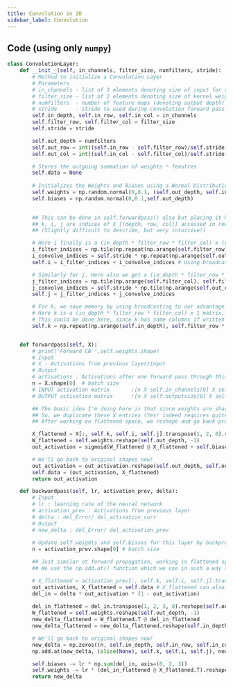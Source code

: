 ```yaml
---
title: Convolution in 2D
sidebar_label: Convolution
---
```


## Code (using only `numpy`)

```py
class ConvolutionLayer:
	def __init__(self, in_channels, filter_size, numfilters, stride):
		# Method to initialize a Convolution Layer
		# Parameters
		# in_channels - list of 3 elements denoting size of input for convolution layer
		# filter_size - list of 2 elements denoting size of kernel weights for convolution layer
		# numfilters  - number of feature maps (denoting output depth)
		# stride	  - stride to used during convolution forward pass
		self.in_depth, self.in_row, self.in_col = in_channels
		self.filter_row, self.filter_col = filter_size
		self.stride = stride

		self.out_depth = numfilters
		self.out_row = int((self.in_row - self.filter_row)/self.stride + 1)
		self.out_col = int((self.in_col - self.filter_col)/self.stride + 1)

		# Stores the outgoing summation of weights * feautres 
		self.data = None
		
		# Initializes the Weights and Biases using a Normal Distribution with Mean 0 and Standard Deviation 0.1
		self.weights = np.random.normal(0,0.1, (self.out_depth, self.in_depth, self.filter_row, self.filter_col))	
		self.biases = np.random.normal(0,0.1,self.out_depth)
		

		## This can be done in self.forwardpass() also but placing it here is more time-efficient.
		## k, i, j are indices of X [(depth, row, col)] accessed in row-major order of each convolution stacked in the order of row-major convolutions
		## (Slightly difficult to describe, but very intuitive!)

		# Here i finally is a (in_depth * filter_row * filter_col) x (out_row * out_col)
		i_filter_indices = np.tile(np.repeat(np.arange(self.filter_row), self.filter_col), self.in_depth).reshape(-1, 1).astype(int)
		i_convolve_indices = self.stride * np.repeat(np.arange(self.out_row), self.out_col).reshape(1, -1).astype(int)
		self.i = i_filter_indices + i_convolve_indices # Using broadcasting to our advantage

		# Similarly for j. Here also we get a (in_depth * filter_row * filter_col) x (out_row * out_col)
		j_filter_indices = np.tile(np.arange(self.filter_col), self.filter_row * self.in_depth).reshape(-1, 1).astype(int)
		j_convolve_indices = self.stride * np.tile(np.arange(self.out_col), self.out_row).reshape(1, -1).astype(int)
		self.j = j_filter_indices + j_convolve_indices

		# For k, we save memory by using broadcasting to our advantage
		# Here k is a (in_depth * filter_row * filter_col) x 1 matrix, which is OK since broadcasting while using k, i, j together will give proper full k matrix (alteast for intuition)
		# This could be done here, since k has same columns if written as a full matrix like i, j on a paper.
		self.k = np.repeat(np.arange(self.in_depth), self.filter_row * self.filter_col).reshape(-1, 1).astype(int)


	def forwardpass(self, X):
		# print('Forward CN ',self.weights.shape)
		# Input
		# X : Activations from previous layer/input
		# Output
		# activations : Activations after one forward pass through this layer
		n = X.shape[0]  # batch size
		# INPUT activation matrix  		:[n X self.in_channels[0] X self.in_channels[1] X self.in_channels[2]]
		# OUTPUT activation matrix		:[n X self.outputsize[0] X self.outputsize[1] X self.numfilters]

		## The basic idea I'm doing here is that since weights are shared, each input value interacts with multiple weights to possibly contribute to different output activations
		## So, we duplicate these X entries (Yes! indeed requires quite higher memory), in a very specific order so that convolution boils down to X_flattened and W_flattened interacting exactly same as a linear layer
		## After working on flattened space, we reshape and go back properly to our actual depth x row x col spaces.

		X_flattened = X[:, self.k, self.i, self.j].transpose(1, 2, 0).reshape(self.in_depth * self.filter_row * self.filter_col, -1)
		W_flattened = self.weights.reshape(self.out_depth, -1)
		out_activation = sigmoid(W_flattened @ X_flattened + self.biases.reshape(-1, 1))

		# We'll go back to original shapes now!
		out_activation = out_activation.reshape(self.out_depth, self.out_row, self.out_col, n).transpose(3, 0, 1, 2)
		self.data = (out_activation, X_flattened)
		return out_activation

	def backwardpass(self, lr, activation_prev, delta):
		# Input
		# lr : learning rate of the neural network
		# activation_prev : Activations from previous layer
		# delta : del_Error/ del_activation_curr
		# Output
		# new_delta : del_Error/ del_activation_prev
		
		# Update self.weights and self.biases for this layer by backpropagation
		n = activation_prev.shape[0] # batch size

		## Just similar ot forward propagation, working in flattened space and going back to depth x row x col space. This time getting the new_delta is quite tricky.
		## We use the np.add.at() function which we use in such a way that same (k, i, j) tuples that contributed more than once, their corresponding contributing gradients gets added up.

		# X_flattened = activation_prev[:, self.k, self.i, self.j].transpose(1, 2, 0).reshape(self.in_depth * self.filter_row * self.filter_col, -1)
		out_activation, X_flattened = self.data # X_flattened can also be obtained as above, but storing it in self.data for reuse is more time efficient.
		del_in = delta * out_activation * (1 - out_activation)
		
		del_in_flattened = del_in.transpose(1, 2, 3, 0).reshape(self.out_depth, -1)
		W_flattened = self.weights.reshape(self.out_depth, -1)
		new_delta_flattened = W_flattened.T @ del_in_flattened
		new_delta_flattened = new_delta_flattened.reshape(self.in_depth * self.filter_row * self.filter_col, -1, n).transpose(2, 0, 1)

		# We'll go back to original shapes now!
		new_delta = np.zeros((n, self.in_depth, self.in_row, self.in_col), dtype=new_delta_flattened.dtype) # Ensure same type so that np.add.at() doesn't cause any type troubles.
		np.add.at(new_delta, (slice(None), self.k, self.i, self.j), new_delta_flattened) # Described above

		self.biases -= lr * np.sum(del_in, axis=(0, 2, 3))
		self.weights -= lr * (del_in_flattened @ X_flattened.T).reshape(self.weights.shape)
		return new_delta
```